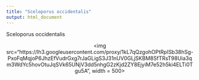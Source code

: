 ```yaml
---
title: "Sceloporus occidentalis"
output: html_document
---
```


Sceloporus occidentalis


<p align='center'>
<img src="https://lh3.googleusercontent.com/proxy/1kL7qQzgohOPtRpISb38hSg-PxoFqMqjoP6JhzEfVudrGxg7rJaGLigS3J31nUV0GLjSKBM8SfTRsT98Uia3qm3WdYc5hovOtuJqSVk65UNjV3dd5nhgG2zKjd2ZY8EjyiM7e52h5ki4ELTi0Tgu5A", width = 500>
</p>